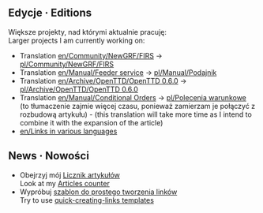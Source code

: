 ==Edycje &middot; Editions==
Większe projekty, nad którymi aktualnie pracuję:<br>Larger projects I am currently working on:
*Translation [[en/Community/NewGRF/FIRS]] → [[pl/Community/NewGRF/FIRS]]
*Translation [[en/Manual/Feeder service]] → [[pl/Manual/Podajnik]]
*Translation [[en/Archive/OpenTTD/OpenTTD 0.6.0]] → [[pl/Archive/OpenTTD/OpenTTD 0.6.0]]
*Translation [[en/Manual/Conditional Orders]] → [[pl/Polecenia warunkowe]]<br>(to tłumaczenie zajmie więcej czasu, ponieważ zamierzam je połączyć z rozbudową artykułu) - (this translation will take more time as I intend to combine it with the expansion of the article)
*[[en/Links in various languages]]

==News &middot; Nowości==
*Obejrzyj mój [[pl/Archive/Community/Users/Yazalo#licznik-artykulow|Licznik artykułów]]<br>Look at my [[en/Archive/Community/Users/Yazalo#articles-counter|Articles counter]]
*Wypróbuj [[pl/Archive/Community/Users/Yazalo#proste-tworzenie-linkow|szablon do prostego tworzenia linków]]<br>Try to use [[en/Archive/Community/Users/Yazalo#simple-link-creation|quick-creating-links templates]]